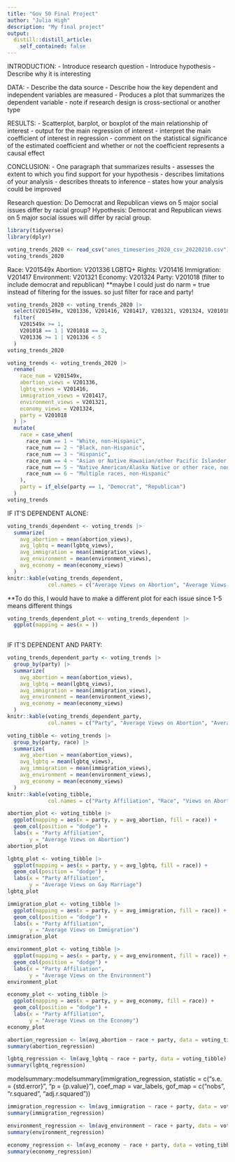 ```yaml
---
title: "Gov 50 Final Project"
author: "Julia High"
description: "My final project"
output:
  distill::distill_article:
    self_contained: false
---
```


INTRODUCTION: 
- Introduce research question
- Introduce hypothesis
- Describe why it is interesting

DATA: 
- Describe the data source
- Describe how the key dependent and independent variables are measured
- Produces a plot that summarizes the dependent variable
- note if research design is cross-sectional or another type

RESULTS: 
- Scatterplot, barplot, or boxplot of the main relationship of interest
- output for the main regression of interest
- interpret the main coefficient of interest in regression
- comment on the statistical significance of the estimated coefficient and whether or not the coefficient represents a causal effect

CONCLUSION: 
- One paragraph that summarizes results
- assesses the extent to which you find support for your hypothesis
- describes limitations of your analysis 
- describes threats to inference
- states how your analysis could be improved


Research question: Do Democrat and Republican views on 5 major social issues differ by racial group?
Hypothesis: Democrat and Republican views on 5 major social issues will differ by racial group.


```r
library(tidyverse)
library(dplyr)
```

```r
voting_trends_2020 <- read_csv("anes_timeseries_2020_csv_20220210.csv")
voting_trends_2020
```

Race: V201549x
Abortion: V201336
LGBTQ+ Rights: V201416
Immigration: V201417
Environment: V201321
Economy: V201324
Party: V201018 (filter to include democrat and republican)
**maybe I could just do narm = true instead of filtering for the issues. so just filter for race and party!

```r
voting_trends_2020 <- voting_trends_2020 |>
  select(V201549x, V201336, V201416, V201417, V201321, V201324, V201018) |>
  filter(
    V201549x >= 1,
    V201018 == 1 | V201018 == 2,
    V201336 >= 1 | V201336 < 5
  )
voting_trends_2020
```
```r
voting_trends <- voting_trends_2020 |>
  rename(
    race_num = V201549x,
    abortion_views = V201336,
    lgbtq_views = V201416,
    immigration_views = V201417,
    environment_views = V201321,
    economy_views = V201324,
    party = V201018
  ) |>
  mutate(
    race = case_when(
      race_num == 1 ~ "White, non-Hispanic",
      race_num == 2 ~ "Black, non-Hispanic",
      race_num == 3 ~ "Hispanic",
      race_num == 4 ~ "Asian or Native Hawaiian/other Pacific Islander, non-Hispanic",
      race_num == 5 ~ "Native American/Alaska Native or other race, non-Hispanic",
      race_num == 6 ~ "Multiple races, non-Hispanic"
    ),
    party = if_else(party == 1, "Democrat", "Republican")
  )
voting_trends
```

IF IT'S DEPENDENT ALONE: 
```r
voting_trends_dependent <- voting_trends |>
  summarize(
    avg_abortion = mean(abortion_views),
    avg_lgbtq = mean(lgbtq_views),
    avg_immigration = mean(immigration_views),
    avg_environment = mean(environment_views),
    avg_economy = mean(economy_views)
  )
knitr::kable(voting_trends_dependent,
             col.names = c("Average Views on Abortion", "Average Views on Gay Marriage", "Average Views on Immigration", "Average Views on the Environment", "Average Views on the Economy"))
```

**To do this, I would have to make a different plot for each issue since 1-5 means different things
```r
voting_trends_dependent_plot <- voting_trends_dependent |>
  ggplot(mapping = aes(x = ))
  
```


IF IT'S DEPENDENT AND PARTY: 
```r
voting_trends_dependent_party <- voting_trends |>
  group_by(party) |>
  summarize(
    avg_abortion = mean(abortion_views),
    avg_lgbtq = mean(lgbtq_views),
    avg_immigration = mean(immigration_views),
    avg_environment = mean(environment_views),
    avg_economy = mean(economy_views)
  )
knitr::kable(voting_trends_dependent_party,
             col.names = c("Party", "Average Views on Abortion", "Average Views on Gay Marriage", "Average Views on Immigration", "Average Views on the Environment", "Average Views on the Economy"))
```


```r
voting_tibble <- voting_trends |>
  group_by(party, race) |>
  summarize(
    avg_abortion = mean(abortion_views),
    avg_lgbtq = mean(lgbtq_views),
    avg_immigration = mean(immigration_views),
    avg_environment = mean(environment_views),
    avg_economy = mean(economy_views)
  )
knitr::kable(voting_tibble,
             col.names = c("Party Affiliation", "Race", "Views on Abortion", "Views on Gay Marriage", "Views on Immigration", "Views on the Environment", "Views on the Economy"))
```


```r
abortion_plot <- voting_tibble |>
  ggplot(mapping = aes(x = party, y = avg_abortion, fill = race)) +
  geom_col(position = "dodge") +
  labs(x = "Party Affiliation",
       y = "Average Views on Abortion")
abortion_plot
```

```r
lgbtq_plot <- voting_tibble |>
  ggplot(mapping = aes(x = party, y = avg_lgbtq, fill = race)) +
  geom_col(position = "dodge") +
  labs(x = "Party Affiliation",
       y = "Average Views on Gay Marriage")
lgbtq_plot
```

```r
immigration_plot <- voting_tibble |>
  ggplot(mapping = aes(x = party, y = avg_immigration, fill = race)) +
  geom_col(position = "dodge") +
  labs(x = "Party Affiliation",
       y = "Average Views on Immigration")
immigration_plot
```

```r
environment_plot <- voting_tibble |>
  ggplot(mapping = aes(x = party, y = avg_environment, fill = race)) +
  geom_col(position = "dodge") +
  labs(x = "Party Affiliation",
       y = "Average Views on the Environment")
environment_plot
```


```r
economy_plot <- voting_tibble |>
  ggplot(mapping = aes(x = party, y = avg_economy, fill = race)) +
  geom_col(position = "dodge") +
  labs(x = "Party Affiliation",
       y = "Average Views on the Economy")
economy_plot
```

```r
abortion_regression <- lm(avg_abortion ~ race + party, data = voting_tibble)
summary(abortion_regression)
```
```r
lgbtq_regression <- lm(avg_lgbtq ~ race + party, data = voting_tibble)
summary(lgbtq_regression)
```

modelsummary::modelsummary(immigration_regression,
statistic = c("s.e. = {std.error}",
"p = {p.value}"),
coef_map = var_labels,
gof_map = c("nobs", "r.squared", "adj.r.squared"))

```r
immigration_regression <- lm(avg_immigration ~ race + party, data = voting_tibble)
summary(immigration_regression)
```

```r
environment_regression <- lm(avg_environment ~ race + party, data = voting_tibble)
summary(environment_regression)
```

```r
economy_regression <- lm(avg_economy ~ race + party, data = voting_tibble)
summary(economy_regression)
```


















